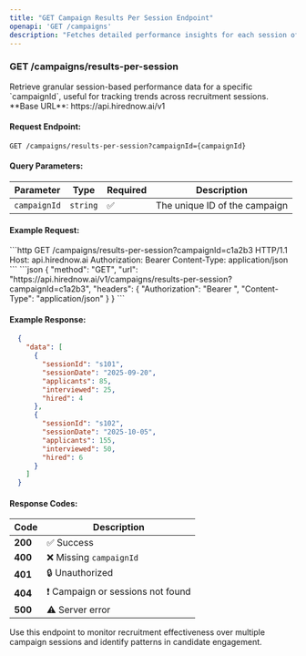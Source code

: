 ```yaml
---
title: "GET Campaign Results Per Session Endpoint"
openapi: 'GET /campaigns'
description: "Fetches detailed performance insights for each session of a campaign, including metrics such as applicants, interviews, and hires per session."
---
```


### GET /campaigns/results-per-session

<Note>
  Retrieve granular session-based performance data for a specific `campaignId`, useful for tracking trends across recruitment sessions.
</Note>

<Warning>
  **Base URL**: https://api.hirednow.ai/v1
</Warning>

#### Request Endpoint:

```http
GET /campaigns/results-per-session?campaignId={campaignId}
```

#### Query Parameters:

| Parameter    | Type     | Required | Description                   |
| ------------ | -------- | -------- | ----------------------------- |
| `campaignId` | `string` | ✅        | The unique ID of the campaign |

#### Example Request:

<Tabs>
  <Tab title="HTTP">
    ```http
    GET /campaigns/results-per-session?campaignId=c1a2b3 HTTP/1.1 
    Host: api.hirednow.ai 
    Authorization: Bearer <YOUR_API_KEY> 
    Content-Type: application/json 
    ```
  </Tab>
  <Tab title="JSON">
    ```json
    { 
      "method": "GET", 
      "url": "https://api.hirednow.ai/v1/campaigns/results-per-session?campaignId=c1a2b3",
      "headers": { 
        "Authorization": "Bearer <YOUR_API_KEY>", 
        "Content-Type": "application/json" 
      } 
    } 
    ```
  </Tab>
</Tabs>

#### Example Response:

```json
  {
    "data": [
      {
        "sessionId": "s101",
        "sessionDate": "2025-09-20",
        "applicants": 85,
        "interviewed": 25,
        "hired": 4
      },
      {
        "sessionId": "s102",
        "sessionDate": "2025-10-05",
        "applicants": 155,
        "interviewed": 50,
        "hired": 6
      }
    ]
  }
```

#### Response Codes:

| Code    | Description            |
| ------- | ---------------------- |
| **200** | ✅ Success              |
| **400** | ❌ Missing `campaignId` |
| **401** | 🔒 Unauthorized        |
| **404** | ❗ Campaign or sessions not found   |
| **500** | ⚠️ Server error        |

<Note>
  Use this endpoint to monitor recruitment effectiveness over multiple campaign sessions and identify patterns in candidate engagement.
</Note>